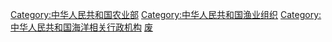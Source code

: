 {{Catmore}}

[[Category:中华人民共和国农业部|Category:中华人民共和国农业部]]
[[Category:中华人民共和国渔业组织|Category:中华人民共和国渔业组织]]
[[Category:中华人民共和国海洋相关行政机构|Category:中华人民共和国海洋相关行政机构]]
[[Category:中国人民武装警察部队海警总队|废]]